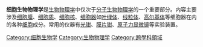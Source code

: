 {{Unreferenced|time=2019-03-30T11:40:37+00:00}}
'''细胞生物物理学'''是[[生物物理学|生物物理学]]中仅次于[[分子生物物理学|分子生物物理学]]的一个重要部分。内容主要涉及[[细胞膜|细胞膜]]、[[细胞质|细胞质]]、[[细胞核|细胞核]]、[[细胞器|细胞器]]如[[叶绿体|叶绿体]]、[[线粒体|线粒体]]、[[高尔基体|高尔基体]]等细胞器在内的各种[[细胞|细胞]]成分。常用的仪器有[[光钳|光钳]]、[[膜片钳|膜片钳]]、[[原子力显微镜|原子力显微镜]]等实验装置。

{{biology-stub}}

[[Category:细胞生物学|Category:细胞生物学]]
[[Category:生物物理学|Category:生物物理学]]
[[Category:跨學科領域|Category:跨學科領域]]